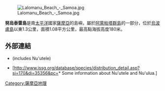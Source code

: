 [[Image:Lalomanu_Beach_-_Samoa.jpg|thumb]]

'''努烏泰雷島'''是南[[太平洋|太平洋]]國家[[薩摩亞|薩摩亞]]的島嶼，屬於[[阿萊帕塔群島|阿萊帕塔群島]]的一部分，位於[[烏波盧島|烏波盧島]]以東1.3公里，面積1.08平方公里，最高點海拔高度180米。

==外部連結==
* {{cite gvp|vnum=0404-03-|name=Upolu}} (includes Nu'utele)
* [http://www.issg.org/database/species/distribution_detail.asp?si=170&di=35356&pc=* Some information about Nu'utele and Nu'ulua.]{{Wayback|url=http://www.issg.org/database/species/distribution_detail.asp?si=170&di=35356&pc=* |date=20190713163843 }}

{{coord|-14.063|-171.423|type:isle_region:WS|display=title}}

{{Samoa-stub}}
{{薩摩亞島嶼}}

[[Category:薩摩亞地理|Category:薩摩亞地理]]